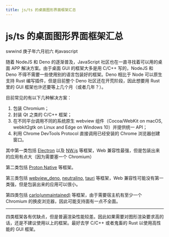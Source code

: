 ```yaml
---
title: js/ts 的桌面图形界面框架汇总
---
```


# js/ts 的桌面图形界面框架汇总

<div class="info">
  <span>swwind</span>
  <time>庚子年六月初六</time>
  <span>#javascript</span>
</div>

随着 NodeJS 和 Deno 的逐渐普及，JavaScript 社区也在一直寻找着可以用的桌面 APP 解决方案。由于桌面 GUI 的框架大多是用 C/C++ 写的，NodeJS 和 Deno 不得不需要一些使用别的语言包装好的框架。Deno 相比于 Node 可以原生支持 Rust 编写插件，但是目前整个 Deno 社区还在开荒阶段，因此想要用 Rust 里的 GUI 框架也许还要等上几个月（或者几年？）。

目前常见的有以下几种解决方案：

1. 包装 Chromium；
2. 封装 Qt 之类的 C/C++ 框架；
3. 在不同平台调用不同的系统原生 webview 组件（Cocoa/WebKit on macOS, webkit2gtk on Linux and Edge on Windows 10）并提供统一 API；
4. 利用 Chrome DevTools Protocol 直接调用已经安装的 Chrome 浏览器创建窗口。

其中第一类包括 [Electron](https://www.electronjs.org/) 以及 [NW.js](https://nwjs.io/) 等框架，Web 兼容性最强，但是包装出来的应用有点大（因为需要塞一个 Chromium）

第二类包括 [Proton Native](https://proton-native.js.org/) 等框架。

第三类包括 [webview_deno](https://github.com/webview/webview_deno), [neutralino](https://neutralino.js.org/), [tauri](https://tauri.studio/) 等框架，Web 兼容性可能没有第一类强，但是包装出来的应用可以很小。

第四类包括 [carlo(unmaintained)](https://github.com/GoogleChromeLabs/carlo) 等框架，由于需要宿主机有至少一个 Chromium 的换皮浏览器，因此可能支持面有一点不全面。

---

四类框架各有优缺点，但是普遍渲染性能较差。因此如果需要对图形渲染要求高的话，还是不建议使用以上的框架。最好去学 C/C++ <span class="truth">或者鬼畜的 Rust </span>以使用高性能的 GUI 框架。
